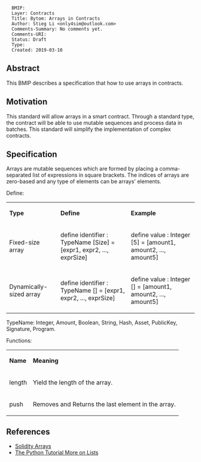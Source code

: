 <pre>
  BMIP: 
  Layer: Contracts
  Title: Bytom: Arrays in Contracts
  Author: Stieg Li <only4sim@outlook.com>
  Comments-Summary: No comments yet.
  Comments-URI: 
  Status: Draft
  Type: 
  Created: 2019-03-10
</pre>

==Abstract==

This BMIP describes a specification that how to use arrays in contracts.

==Motivation==

This standard will allow arrays in a smart contract. Through a standard type, the contract will be able to use mutable sequences and process data in batches. This standard will simplify the implementation of complex contracts.

==Specification==

Arrays are mutable sequences which are formed by placing a comma-separated list of expressions in square brackets. The indices of arrays are zero-based and any type of elements can be arrays' elements. 

Define:
{|
| '''Type''' || '''Define''' || '''Example'''
|-
| Fixed-size array || define identifier : TypeName <nowiki>[Size] = [expr1, expr2, ..., exprSize]</nowiki> || define value : Integer <nowiki>[5] = [amount1, amount2, ..., amount5]</nowiki>
|-
| Dynamically-sized array || define identifier : TypeName <nowiki>[] = [expr1, expr2, ..., exprSize]</nowiki> || define value : Integer <nowiki>[] = [amount1, amount2, ..., amount5]</nowiki>
|}

TypeName: Integer, Amount, Boolean, String, Hash, Asset, PublicKey, Signature, Program.

Functions:
{|
| '''Name''' || '''Meaning'''
|-
| length || Yield the length of the array.
|-
| push || Removes and Returns the last element in the array.
|}

==References==

* [https://solidity.readthedocs.io/en/v0.5.5/types.html#arrays Solidity Arrays]
* [https://docs.python.org/2/tutorial/datastructures.html The Python Tutorial More on Lists]